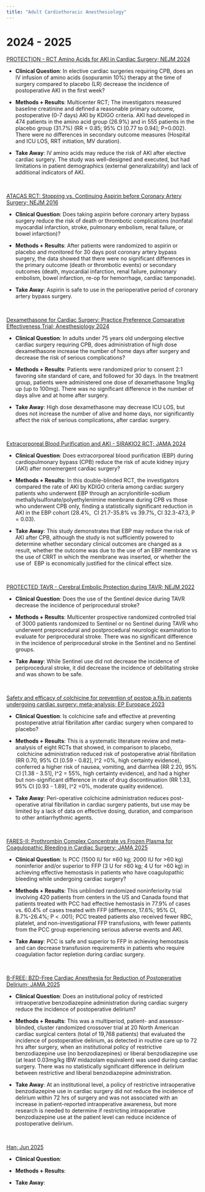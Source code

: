 ```yaml
---
title: "Adult Cardiothoracic Anesthesiology" 
---
```


# 2024 - 2025

[PROTECTION - RCT Amino Acids for AKI in Cardiac Surgery; NEJM 2024](https://www.nejm.org/doi/full/10.1056/NEJMoa2403769)

* __Clinical Question__: In elective cardiac surgeries requiring CPB, does an IV infusion of amino acids (isopuramin 10%) therapy at the time of surgery compared to placebo (LR) decrease the incidence of postoperative AKI in the first week?

* __Methods + Results__: Multicenter RCT; The investigators measured baseline creatinine and defined a reasonable primary outcome, postoperative (0-7 days) AKI by KDIGO criteria. AKI had developed in 474 patients in the amino acid group (26.9%) and in 555 patients in the placebo group (31.7%) (RR = 0.85; 95% CI [0.77 to 0.94]; P=0.002). There were no differences in secondary outcome measures (Hospital and ICU LOS, RRT initiation, MV duration).

* __Take Away__: IV amino acids may reduce the risk of AKI after elective cardiac surgery. The study was well-designed and executed, but had limitations in patient demographics (external generalizability) and lack of additional indicators of AKI.


<br>

[ATACAS RCT: Stopping vs. Continuing Aspirin before Coronary Artery Surgery; NEJM 2016](https://www.nejm.org/doi/full/10.1056/NEJMoa1507688)

* __Clinical Question__: Does taking aspirin before coronary artery bypass surgery reduce the risk of death or thrombotic complications (nonfatal myocardial infarction, stroke, pulmonary embolism, renal failure, or bowel infarction)?

* __Methods + Results__: After patients were randomized to aspirin or placebo and monitored for 30 days post coronary artery bypass surgery, the data showed that there were no significant differences in the primary outcome (death or thrombotic events) or secondary outcomes (death, myocardial infarction, renal failure, pulmonary embolism, bowel infarction, re-op for hemorrhage, cardiac tamponade).

* __Take Away__: Aspirin is safe to use in the perioperative period of coronary artery bypass surgery.


<br>

[Dexamethasone for Cardiac Surgery: Practice Preference Comparative Effectiveness Trial; Anesthesiology 2024](https://pubs.asahq.org/anesthesiology/article/141/5/859/141590/Dexamethasone-for-Cardiac-Surgery-A-Practice)

* __Clinical Question__: In adults under 75 years old undergoing elective cardiac surgery requiring CPB, does administration of high dose dexamethasone increase the number of home days after surgery and decrease the risk of serious complications?

* __Methods + Results__: Patients were randomized prior to consent 2:1 favoring site standard of care, and followed for 30 days. In the treatment group, patients were administered one dose of dexamethasone 1mg/kg up (up to 100mg). There was no significant difference in the number of days alive and at home after surgery.

* __Take Away__: High dose dexamethasone may decrease ICU LOS, but does not increase the number of alive and home days, nor significantly affect the risk of serious complications, after cardiac surgery.


<br>

[Extracorporeal Blood Purification and AKI - SIRAKIO2 RCT; JAMA 2024](https://jamanetwork.com/journals/jama/fullarticle/2824929)

* __Clinical Question__: Does extracorporeal blood purification (EBP) during cardiopulmonary bypass (CPB) reduce the risk of acute kidney injury (AKI) after nonemergent cardiac surgery?

* __Methods + Results__: In this double-blinded RCT, the investigators compared the rate of AKI by KDIGO criteria among cardiac surgery patients who underwent EBP through an acrylonitirile-sodium methallylsulfonate/polyethylenimine membrane during CPB vs those who underwent CPB only, finding a statistically significant reduction in AKI in the EBP cohort (28.4%,  CI 21.7-35.8% vs 39.7%, CI 32.3-47.3, P = 0.03).

* __Take Away__: This study demonstrates that EBP may reduce the risk of AKI after CPB, although the study is not sufficiently powered to determine whether secondary clinical outcomes are changed as a result, whether the outcome was due to the use of an EBP membrane vs the use of CRRT in which the membrane was inserted, or whether the use of  EBP is economically justified for the clinical effect size.

<br>

[PROTECTED TAVR - Cerebral Embolic Protection during TAVR; NEJM 2022](https://www.nejm.org/doi/full/10.1056/NEJMoa2204961)

* __Clinical Question__: Does the use of the Sentinel device during TAVR decrease the incidence of periprocedural stroke?

* __Methods + Results__: Multicenter prospective randomized controlled trial of 3000 patients randomized to Sentinel or no Sentinel during TAVR who underwent preprocedural and postprocedural neurologic examination to evaluate for periprocedural stroke. There was no significant difference in the incidence of periprocedural stroke in the Sentinel and no Sentinel groups.

* __Take Away__: While Sentinel use did not decrease the incidence of periprocedural stroke, it did decrease the incidence of debilitating stroke and was shown to be safe. 

<br>

[Safety and efficacy of colchicine for prevention of postop a.fib.in patients undergoing cardiac surgery: meta-analysis; EP Europace 2023](https://pmc.ncbi.nlm.nih.gov/articles/PMC10318383/)

* __Clinical Question__: Is colchicine safe and effective at preventing postoperative atrial fibrillation after cardiac surgery when compared to placebo?

* __Methods + Results__: This is a systematic literature review and meta-analysis of eight RCTs that showed, in comparison to placebo,  colchicine administration reduced risk of postoperative atrial fibrillation (RR 0.70, 95% CI [0.59 - 0.82], I^2 =0%, high certainty evidence), conferred a higher risk of nausea, vomiting, and diarrhea (RR 2.20, 95% CI [1.38 - 3.51], I^2 = 55%, high certainty evidence), and had a higher but non-significant difference in rate of drug discontinuation (RR 1.33, 95% CI [0.93 - 1.89], I^2 =0%, moderate quality evidence).

* __Take Away__: Peri-operative colchicine administration reduces post-operative atrial fibrillation in cardiac surgery patients, but use may be limited by a lack of data on effective dosing, duration, and comparison to other antiarrhythmic agents.

<br>

[FARES-II: Prothrombin Complex Concentrate vs Frozen Plasma for Coagulopathic Bleeding in Cardiac Surgery; JAMA 2025](https://jamanetwork.com/journals/jama/fullarticle/2832096?resultClick=1)

* __Clinical Question__: Is PCC (1500 IU for ≤60 kg; 2000 IU for >60 kg) noninferior and/or superior to FFP (3 U for ≤60 kg; 4 U for >60 kg) in achieving effective hemostasis in patients who have coagulopathic bleeding while undergoing cardiac surgery?

* __Methods + Results__: This unblinded randomized noninferiority trial involving 420 patients from centers in the US and Canada found that patients treated with PCC had effective hemostasis in 77.9% of cases vs. 60.4% of cases treated with FFP (difference, 17.6%; 95% CI, 8.7%-26.4%; P < .001); PCC treated patients also received fewer RBC, platelet, and non-investigational FFP transfusions, with fewer patients from the PCC group experiencing serious adverse events and AKI.

* __Take Away__: PCC is safe and superior to FFP in achieving hemostasis and can decrease transfusion requirements in patients who require coagulation factor repletion during cardiac surgery.

<br>

[B-FREE: BZD-Free Cardiac Anesthesia for Reduction of Postoperative Delirium; JAMA 2025](https://jamanetwork.com/journals/jamasurgery/fullarticle/2829514)

* __Clinical Question__: Does an institutional policy of restricted intraoperative benzodiazepine administration during cardiac surgery reduce the incidence of postoperative delirium?

* __Methods + Results__: This was a multiperiod, patient- and assessor-blinded, cluster randomized crossover trial at 20 North American cardiac surgical centers (total of 19,768 patients) that evaluated the incidence of postoperative delirium, as detected in routine care up to 72 hrs after surgery, when an institutional policy of restrictive benzodiazepine use (no benzodiazepines) or liberal benzodiazepine use (at least 0.03mg/kg IBW midazolam equivalent) was used during cardiac surgery. There was no statistically significant difference in delirium between restrictive and liberal benzodiazepine administration.

* __Take Away__: At an institutional level, a policy of restrictive intraoperative benzodiazepine use in cardiac surgery did not reduce the incidence of delirium within 72 hrs of surgery and was not associated with an increase in patient-reported intraoperative awareness, but more research is needed to determine if restricting intraoperative benzodiazepine use at the patient level can reduce incidence of postoperative delirium.

<br>

[Han; Jun 2025]()

* __Clinical Question__: 

* __Methods + Results__:

* __Take Away__:

